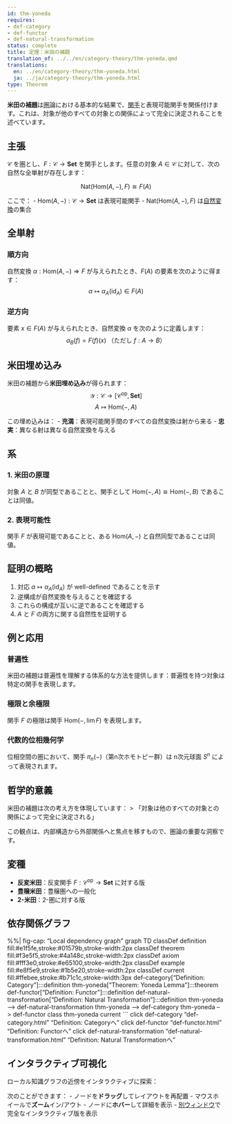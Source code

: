 ```yaml
---
id: thm-yoneda
requires:
- def-category
- def-functor
- def-natural-transformation
status: complete
title: 定理：米田の補題
translation_of: ../../en/category-theory/thm-yoneda.qmd
translations:
  en: ../en/category-theory/thm-yoneda.html
  ja: ../ja/category-theory/thm-yoneda.html
type: Theorem
---
```


**米田の補題**は[圏](def-category.qmd)論における基本的な結果で、[関手](def-functor.qmd)と表現可能関手を関係付けます。これは、対象が他のすべての対象との関係によって完全に決定されることを述べています。

## 主張

$\mathcal{C}$ を圏とし、$F: \mathcal{C} \to \mathbf{Set}$ を関手とします。任意の対象 $A \in \mathcal{C}$ に対して、次の自然な全単射が存在します：

$$\text{Nat}(\text{Hom}(A, -), F) \cong F(A)$$

ここで：
- $\text{Hom}(A, -): \mathcal{C} \to \mathbf{Set}$ は表現可能関手
- $\text{Nat}(\text{Hom}(A, -), F)$ は[自然変換](def-natural-transformation.qmd)の集合

## 全単射

### 順方向

自然変換 $\alpha: \text{Hom}(A, -) \Rightarrow F$ が与えられたとき、$F(A)$ の要素を次のように得ます：
$$\alpha \mapsto \alpha_A(\text{id}_A) \in F(A)$$

### 逆方向

要素 $x \in F(A)$ が与えられたとき、自然変換 $\alpha$ を次のように定義します：
$$\alpha_B(f) = F(f)(x) \text{ （ただし } f: A \to B\text{）}$$

## 米田埋め込み

米田の補題から**米田埋め込み**が得られます：
$$\mathcal{Y}: \mathcal{C} \to [\mathcal{C}^{\text{op}}, \mathbf{Set}]$$
$$A \mapsto \text{Hom}(-, A)$$

この埋め込みは：
- **充満**：表現可能関手間のすべての自然変換は射から来る
- **忠実**：異なる射は異なる自然変換を与える

## 系

### 1. 米田の原理

対象 $A$ と $B$ が同型であることと、関手として $\text{Hom}(-, A) \cong \text{Hom}(-, B)$ であることは同値。

### 2. 表現可能性

関手 $F$ が表現可能であることと、ある $\text{Hom}(A, -)$ と自然同型であることは同値。

## 証明の概略

1. 対応 $\alpha \mapsto \alpha_A(\text{id}_A)$ が well-defined であることを示す
2. 逆構成が自然変換を与えることを確認する
3. これらの構成が互いに逆であることを確認する
4. $A$ と $F$ の両方に関する自然性を証明する

## 例と応用

### 普遍性

米田の補題は普遍性を理解する体系的な方法を提供します：普遍性を持つ対象は特定の関手を表現します。

### 極限と余極限

関手 $F$ の極限は関手 $\text{Hom}(-, \lim F)$ を表現します。

### 代数的位相幾何学

位相空間の圏において、関手 $\pi_n(-)$（第n次ホモトピー群）は n次元球面 $S^n$ によって表現されます。

## 哲学的意義

米田の補題は次の考え方を体現しています：
> 「対象は他のすべての対象との関係によって完全に決定される」

この観点は、内部構造から外部関係へと焦点を移すもので、圏論の重要な洞察です。

## 変種

- **反変米田**：反変関手 $F: \mathcal{C}^{\text{op}} \to \mathbf{Set}$ に対する版
- **豊穣米田**：豊穣圏への一般化
- **2-米田**：2-圏に対する版

## 依存関係グラフ

%%| fig-cap: "Local dependency graph"
graph TD
    classDef definition fill:#e1f5fe,stroke:#01579b,stroke-width:2px
    classDef theorem fill:#f3e5f5,stroke:#4a148c,stroke-width:2px
    classDef axiom fill:#fff3e0,stroke:#e65100,stroke-width:2px
    classDef example fill:#e8f5e9,stroke:#1b5e20,stroke-width:2px
    classDef current fill:#ffebee,stroke:#b71c1c,stroke-width:3px
    def-category["Definition: Category"]:::definition
    thm-yoneda["Theorem: Yoneda Lemma"]:::theorem
    def-functor["Definition: Functor"]:::definition
    def-natural-transformation["Definition: Natural Transformation"]:::definition
    thm-yoneda --> def-natural-transformation
    thm-yoneda --> def-category
    thm-yoneda --> def-functor
    class thm-yoneda current
```
    click def-category "def-category.html" "Definition: Categoryへ"
    click def-functor "def-functor.html" "Definition: Functorへ"
    click def-natural-transformation "def-natural-transformation.html" "Definition: Natural Transformationへ"

## インタラクティブ可視化

ローカル知識グラフの近傍をインタラクティブに探索：

::: {.graph-viz data-id="thm-yoneda" data-width="700" data-height="500"}
:::

次のことができます：
- ノードを**ドラッグ**してレイアウトを再配置
- マウスホイールで**ズーム**イン/アウト
- ノードに**ホバー**して詳細を表示
- [別ウィンドウ](../../output/interactive/thm-yoneda.html){target="_blank"}で完全なインタラクティブ版を表示
